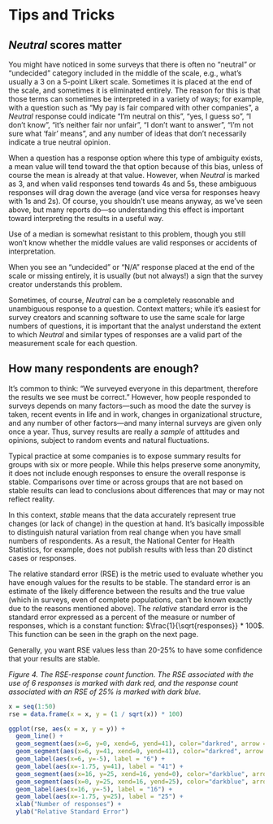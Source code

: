 # Tips and Tricks

## *Neutral* scores matter

You might have noticed in some surveys that there is often no "neutral" or "undecided" category included in the middle of the scale, e.g., what's usually a 3 on a 5-point Likert scale. Sometimes it is placed at the end of the scale, and sometimes it is eliminated entirely. The reason for this is that those terms can sometimes be interpreted in a variety of ways; for example, with a question such as "My pay is fair compared with other companies", a *Neutral* response could indicate "I'm neutral on this", "yes, I guess so", "I don't know", "it's neither fair nor unfair", "I don't want to answer", "I'm not sure what 'fair' means", and any number of ideas that don't necessarily indicate a true neutral opinion.

When a question has a response option where this type of ambiguity exists, a mean value will tend toward the that option because of this bias, unless of course the mean is already at that value. However, when *Neutral* is marked as 3, and when valid responses tend towards 4s and 5s, these ambiguous responses will drag down the average (and vice versa for responses heavy with 1s and 2s). Of course, you shouldn't use means anyway, as we've seen above, but many reports do---so understanding this effect is important toward interpreting the results in a useful way.  

Use of a median is somewhat resistant to this problem, though you still won't know whether the middle values are valid responses or accidents of interpretation.  

When you see an "undecided" or "N/A" response placed at the end of the scale or missing entirely, it is usually (but not always!) a sign that the survey creator understands this problem.  

Sometimes, of course, *Neutral* can be a completely reasonable and unambiguous response to a question. Context matters; while it's easiest for survey creators and scanning software to use the same scale for large numbers of questions, it is important that the analyst understand the extent to which *Neutral* and similar types of responses are a valid part of the measurement scale for each question.  


## How many respondents are enough?
 
It's common to think: "We surveyed everyone in this department, therefore the results we see must be correct." However, how people responded to surveys depends on many factors---such as mood the date the survey is taken, recent events in life and in work, changes in organizational structure, and any number of other factors---and many internal surveys are given only once a year. Thus, survey results are really a *sample* of attitudes and opinions, subject to random events and natural fluctuations. 
 
Typical practice at some companies is to expose summary results for groups with six or more people. While this helps preserve some anonymity, it does not include enough responses to ensure the overall response is stable. Comparisons over time or across groups that are not based on stable results can lead to  conclusions about differences that may or may not reflect reality.   

In this context, *stable* means that the data accurately represent true changes (or lack of change) in the question at hand. It's basically impossible to distinguish natural variation from real change when you have small numbers of respondents. As a result, the National Center for Health Statistics, for example, does not publish results with less than 20 distinct cases or responses. 

The relative standard error (RSE) is the metric used to evaluate whether you have enough values for the results to be stable. The standard error is an estimate of the likely difference between the results and the true value (which in surveys, even of complete populations, can't be known exactly due to the reasons mentioned above). The *relative* standard error is the standard error expressed as a percent of the measure or number of responses, which is a constant function: $\frac{1}{\sqrt{responses}} * 100$. This function can be seen in the graph on the next page.    

Generally, you want RSE values less than 20-25% to have some confidence that your results are stable.  

*Figure 4. The RSE-response count function. The RSE associated with the use of 6 responses is marked with dark red, and the response count associated with an RSE of 25% is marked with dark blue.*  

```r
x = seq(1:50)
rse = data.frame(x = x, y = (1 / sqrt(x)) * 100)

ggplot(rse, aes(x = x, y = y)) +
  geom_line() +
  geom_segment(aes(x=6, y=0, xend=6, yend=41), color="darkred", arrow = arrow(length = unit(0.25, "cm"))) +
  geom_segment(aes(x=6, y=41, xend=0, yend=41), color="darkred", arrow = arrow(length = unit(0.25, "cm"))) +
  geom_label(aes(x=6, y=-5), label = "6") +
  geom_label(aes(x=-1.75, y=41), label = "41") +
  geom_segment(aes(x=16, y=25, xend=16, yend=0), color="darkblue", arrow = arrow(length = unit(0.25, "cm"))) +
  geom_segment(aes(x=0, y=25, xend=16, yend=25), color="darkblue", arrow = arrow(length = unit(0.25, "cm"))) +
  geom_label(aes(x=16, y=-5), label = "16") +
  geom_label(aes(x=-1.75, y=25), label = "25") +
  xlab("Number of responses") +
  ylab("Relative Standard Error")

```

